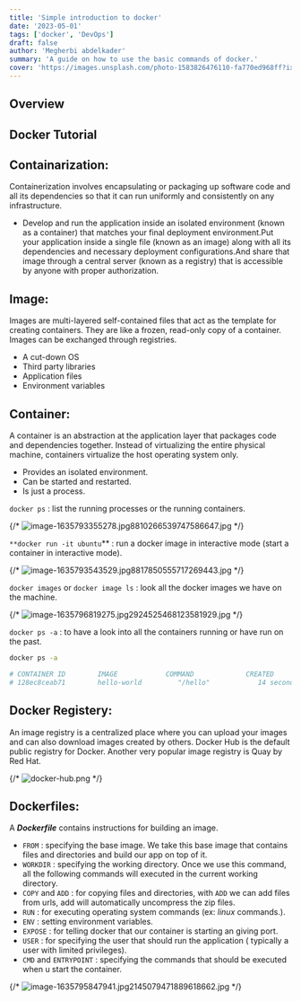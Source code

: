 ```yaml
---
title: 'Simple introduction to docker'
date: '2023-05-01'
tags: ['docker', 'DevOps']
draft: false
author: 'Megherbi abdelkader'
summary: 'A guide on how to use the basic commands of docker.'
cover: 'https://images.unsplash.com/photo-1583826476110-fa770ed968ff?ixlib=rb-4.0.3&ixid=MnwxMjA3fDB8MHxwaG90by1wYWdlfHx8fGVufDB8fHx8&auto=format&fit=crop&w=736&q=80'
---
```


## Overview

<TOCInline toc={props.toc} exclude="Overview" toHeading={2} />

## Docker Tutorial

## Containarization:

Containerization involves encapsulating or packaging up software code and all its dependencies so that it can run uniformly and consistently on any infrastructure.

- Develop and run the application inside an isolated environment (known as a container) that matches your final deployment environment.Put your application inside a single file (known as an image) along with all its dependencies and necessary deployment configurations.And share that image through a central server (known as a registry) that is accessible by anyone with proper authorization.

## **Image:**

Images are multi-layered self-contained files that act as the template for creating containers. They are like a frozen, read-only copy of a container. Images can be exchanged through registries.

- A cut-down OS
- Third party libraries
- Application files
- Environment variables

## **Container:**

A container is an abstraction at the application layer that packages code and dependencies together. Instead of virtualizing the entire physical machine, containers virtualize the host operating system only.

- Provides an isolated environment.
- Can be started and restarted.
- Is just a process.

`docker ps` : list the running processes or the running containers.

{/* ![image-1635793355278.jpg8810266539747586647.jpg](Docker%20Tutorial%20aa7d19d6cbd24be7a8cc91e86ee9a579/image-1635793355278.jpg8810266539747586647.jpg) */}

`**docker run -it ubuntu`\*\* : run a docker image in interactive mode (start a container in interactive mode).

{/* ![image-1635793543529.jpg8817850555717269443.jpg](Docker%20Tutorial%20aa7d19d6cbd24be7a8cc91e86ee9a579/image-1635793543529.jpg8817850555717269443.jpg) */}

`docker images` or `docker image ls` : look all the docker images we have on the machine.

{/* ![image-1635796819275.jpg2924525468123581929.jpg](Docker%20Tutorial%20aa7d19d6cbd24be7a8cc91e86ee9a579/image-1635796819275.jpg2924525468123581929.jpg) */}

`docker ps -a` : to have a look into all the containers running or have run on the past.

```bash
docker ps -a

# CONTAINER ID        IMAGE            COMMAND             CREATED             STATUS                     PORTS               NAMES
# 128ec8ceab71        hello-world         "/hello"            14 seconds ago      Exited (0) 13 seconds ago                      exciting_chebyshev
```

## Docker Registery:

An image registry is a centralized place where you can upload your images and can also download images created by others. Docker Hub is the default public registry for Docker. Another very popular image registry is Quay by Red Hat.

{/* ![docker-hub.png](Docker%20Tutorial%20aa7d19d6cbd24be7a8cc91e86ee9a579/docker-hub.png) */}

## Dockerfiles:

A **_Dockerfile_** contains instructions for building an image.

- `FROM` : specifying the base image. We take this base image that contains files and directories and build our app on top of it.
- `WORKDIR` : specifying the working directory. Once we use this command, all the following commands will executed in the current working directory.
- `COPY` and `ADD` : for copying files and directories, with `ADD` we can add files from urls, add will automatically uncompress the zip files.
- `RUN` : for executing operating system commands (ex: _linux_ commands.).
- `ENV` : setting environment variables.
- `EXPOSE` : for telling docker that our container is starting an giving port.
- `USER` : for specifying the user that should run the application ( typically a user with limited privileges).
- `CMD` and `ENTRYPOINT` : specifying the commands that should be executed when u start the container.

{/* ![image-1635795847941.jpg2145079471889618662.jpg](Docker%20Tutorial%20aa7d19d6cbd24be7a8cc91e86ee9a579/image-1635795847941.jpg2145079471889618662.jpg) */}
